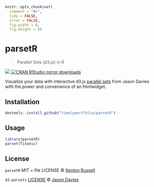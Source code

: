 
```r
knitr::opts_chunk$set(
  comment = "#>",
  tidy = FALSE,
  error = FALSE,
  fig.width = 8,
  fig.height = 8)
```

# parsetR

> Parallel Sets (d3.js) in R

[![](http://www.r-pkg.org/badges/version/parsetR)](http://www.r-pkg.org/pkg/parsetR)
[![CRAN RStudio mirror downloads](http://cranlogs.r-pkg.org/badges/parsetR)](http://www.r-pkg.org/pkg/parsetR)


Visualize your data with interactive d3.js [parallel sets](https://www.jasondavies.com/parallel-sets/) from Jason Davies with the power and convenience of an htmlwidget.

## Installation

```r
devtools::install_github("timelyportfolio/parsetR")
```

## Usage

```r
library(parsetR)
parset(Titanic)
```

## License

`parsetR` MIT + file LICENSE © [Kenton Russell](https://github.com/timelyportfolio/parsetR)

`d3-parsets` [LICENSE](https://github.com/jasondavies/d3-parsets/blob/master/LICENSE) © [Jason Davies](https://github.com/jasondavies)
